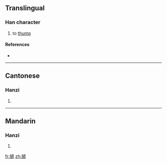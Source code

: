 {{also|壱}}
==Translingual==

===Han character===
{{Han char|rn=64|rad=手|as=10|sn=13|four=5101<sub>1</sub>|canj=手竹卜弓 (QHYN), 手竹卜山 (QHYU)|ids=⿰[[扌]][[虒]]}}

# to [[thump]]

====References====
* {{Han ref|kx=0446.040|dkj=12457|dj=0796.250|hdz=31932.140|uh=640B|ud=25611|bh=DDB6|bd=56758}}

----

==Cantonese==

===Hanzi===
{{yue-hanzi|jyut=|y=chai1, chi2}}

# {{defn|Cantonese|sort=手10}}

----

==Mandarin==

===Hanzi===
{{cmn-hanzi|pin=[[chǐ]] ([[chi3]])|wg=ch'ih<sup>3</sup>}}

# {{defn|Mandarin|sort=手10}}

[[fr:搋]]
[[zh:搋]]